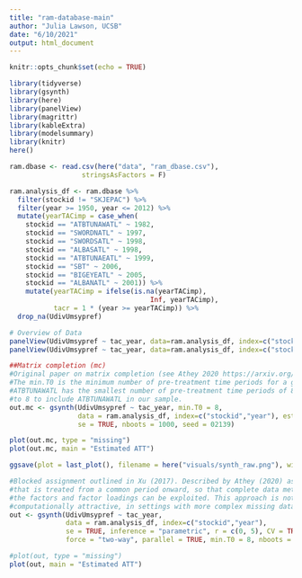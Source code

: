 ```yaml
---
title: "ram-database-main"
author: "Julia Lawson, UCSB"
date: "6/10/2021"
output: html_document
---
```


```r
knitr::opts_chunk$set(echo = TRUE)

library(tidyverse)
library(gsynth)
library(here)
library(panelView)
library(magrittr)
library(kableExtra)
library(modelsummary)
library(knitr)
here()

ram.dbase <- read.csv(here("data", "ram_dbase.csv"),
                  stringsAsFactors = F)

ram.analysis_df <- ram.dbase %>%
  filter(stockid != "SKJEPAC") %>%
  filter(year >= 1950, year <= 2012) %>%
  mutate(yearTACimp = case_when(
    stockid == "ATBTUNAWATL" ~ 1982,
    stockid == "SWORDNATL" ~ 1997,
    stockid == "SWORDSATL" ~ 1998,
    stockid == "ALBASATL" ~ 1998,
    stockid == "ATBTUNAEATL" ~ 1999,
    stockid == "SBT" ~ 2006,
    stockid == "BIGEYEATL" ~ 2005,
    stockid == "ALBANATL" ~ 2001)) %>%
    mutate(yearTACimp = ifelse(is.na(yearTACimp), 
                                   Inf, yearTACimp),
           tacr = 1 * (year >= yearTACimp)) %>% 
  drop_na(UdivUmsypref)

```

```r

# Overview of Data
panelView(UdivUmsypref ~ tac_year, data=ram.analysis_df, index=c("stockid","year"), pre.post=TRUE)
panelView(UdivUmsypref ~ tac_year, data=ram.analysis_df, index=c("stockid","year"), type = "outcome") 

##Matrix completion (mc)
#Original paper on matrix completion (see Athey 2020 https://arxiv.org/pdf/1710.10251.pdf)
#The min.T0 is the minimum number of pre-treatment time periods for a given treated unit. 
#ATBTUNAWATL has the smallest number of pre-treatment time periods of 8, so we set min.T0 
#to 8 to include ATBTUNAWATL in our sample.
out.mc <- gsynth(UdivUmsypref ~ tac_year, min.T0 = 8,
                 data = ram.analysis_df, index=c("stockid","year"), estimator = "mc", 
                 se = TRUE, nboots = 1000, seed = 02139)

plot(out.mc, type = "missing")
plot(out.mc, main = "Estimated ATT")

ggsave(plot = last_plot(), filename = here("visuals/synth_raw.png"), width = 6, height = 4)

#Blocked assignment outlined in Xu (2017). Described by Athey (2020) as a subset of units 
#that is treated from a common period onward, so that complete data methods for estimating 
#the factors and factor loadings can be exploited. This approach is not efficient, nor 
#computationally attractive, in settings with more complex missing data patterns.
out <- gsynth(UdivUmsypref ~ tac_year,
              data = ram.analysis_df, index=c("stockid","year"), 
              se = TRUE, inference = "parametric", r = c(0, 5), CV = TRUE, 
              force = "two-way", parallel = TRUE, min.T0 = 8, nboots = 1000, seed = 02139)

#plot(out, type = "missing")
plot(out, main = "Estimated ATT")

```